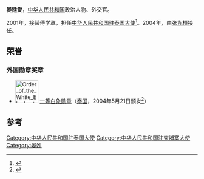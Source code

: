 '''晏廷爱'''{{BD|1942年|9月18日}}，[[中华人民共和国|中华人民共和国]]政治人物、外交官。

2001年，接替傅学章，担任[[中国驻泰国大使列表|中华人民共和国驻泰国大使]]<ref>{{cite web|author=中华人民共和国外交部|title=中国驻泰国历任大使|url=http://www.mfa.gov.cn/chn/pds/ziliao/wjrw/2167/2168/t9144.htm|publisher=中华人民共和国外交部|accessdate=2012-03-03}}</ref>。2004年，由[[张九桓|张九桓]]接任。

== 荣誉 ==
===外国勋章奖章===
* [[File:Order_of_the_White_Elephant_-_1st_Class_(Thailand)_ribbon.svg|60px]] [[白象勋章|一等白象勋章]]（[[泰国|泰国]]，2004年5月21日颁发<ref>{{cite web |title=泰国国王授予晏廷爱大使皇家白象勋章 |url=http://www.chinaembassy.or.th/chn/xwdt/t164533.htm |publisher=中华人民共和国驻泰王国大使馆 |date=2004-05-21 |accessdate=2021-09-08 |archive-date=2021-09-08 |archive-url=https://web.archive.org/web/20210908040544/http://www.chinaembassy.or.th/chn/xwdt/t164533.htm |dead-url=no }}</ref>）

== 参考 ==
{{reflist}}
{{start box}}
{{s-dip}}
{{succession box|[[謝月娥|謝月娥]]|[[寧賦魁|寧賦魁]]|[[中国驻柬埔寨大使列表|中華人民共和国驻柬埔寨大使]]|1997年5月-2000年4月}}
{{succession box|[[傅学章|傅学章]]|[[张九桓|张九桓]]|[[中国驻泰国大使列表|中华人民共和国驻泰国大使]]|2001年2月-2004年5月}}
{{end box}}
{{中国政治人物小作品}}

[[Category:中华人民共和国驻泰国大使|Category:中华人民共和国驻泰国大使]]
[[Category:中华人民共和国驻柬埔寨大使|Category:中华人民共和国驻柬埔寨大使]]
[[Category:晏姓|Category:晏姓]]